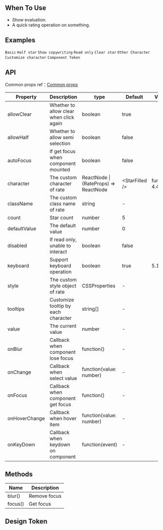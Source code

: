 

<Meta of={RateStories} />

        
## When To Use

- Show evaluation.
- A quick rating operation on something.

## Examples

<code src="./demo/basic.tsx">Basic</code>
<code src="./demo/half.tsx">Half star</code>
<code src="./demo/text.tsx">Show copywriting</code>
<code src="./demo/disabled.tsx">Read only</code>
<code src="./demo/clear.tsx">Clear star</code>
<code src="./demo/character.tsx">Other Character</code>
<code src="./demo/character-function.tsx">Customize character</code>
<code src="./demo/component-token.tsx" debug>Component Token</code>

## API

Common props ref：[Common props](/docs/react/common-props)

| Property | Description | type | Default | Version |
| --- | --- | --- | --- | --- |
| allowClear | Whether to allow clear when click again | boolean | true |  |
| allowHalf | Whether to allow semi selection | boolean | false |  |
| autoFocus | If get focus when component mounted | boolean | false |  |
| character | The custom character of rate | ReactNode \| (RateProps) => ReactNode | &lt;StarFilled /> | function(): 4.4.0 |
| className | The custom class name of rate | string | - |  |
| count | Star count | number | 5 |  |
| defaultValue | The default value | number | 0 |  |
| disabled | If read only, unable to interact | boolean | false |  |
| keyboard | Support keyboard operation | boolean | true | 5.18.0 |
| style | The custom style object of rate | CSSProperties | - |  |
| tooltips | Customize tooltip by each character | string\[] | - |  |
| value | The current value | number | - |  |
| onBlur | Callback when component lose focus | function() | - |  |
| onChange | Callback when select value | function(value: number) | - |  |
| onFocus | Callback when component get focus | function() | - |  |
| onHoverChange | Callback when hover item | function(value: number) | - |  |
| onKeyDown | Callback when keydown on component | function(event) | - |  |

## Methods

| Name    | Description  |
| ------- | ------------ |
| blur()  | Remove focus |
| focus() | Get focus    |

## Design Token

``` <ComponentTokenTable component="Rate"></ComponentTokenTable>

